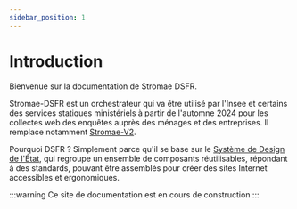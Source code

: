```yaml
---
sidebar_position: 1
---
```


# Introduction

Bienvenue sur la documentation de Stromae DSFR.



Stromae-DSFR est un orchestrateur qui va être utilisé par l'Insee et certains des services statiques ministériels à partir de l'automne 2024 pour les collectes web des enquêtes auprès des ménages et des entreprises. Il remplace notamment [Stromae-V2](https://github.com/InseeFr/Stromae/tree/v2-master).

Pourquoi DSFR ? Simplement parce qu'il se base sur le [Système de Design de l'État](https://www.systeme-de-design.gouv.fr/), qui regroupe un ensemble de composants réutilisables, répondant à des standards, pouvant être assemblés pour créer des sites Internet accessibles et ergonomiques.

:::warning 
Ce site de documentation est en cours de construction
:::
